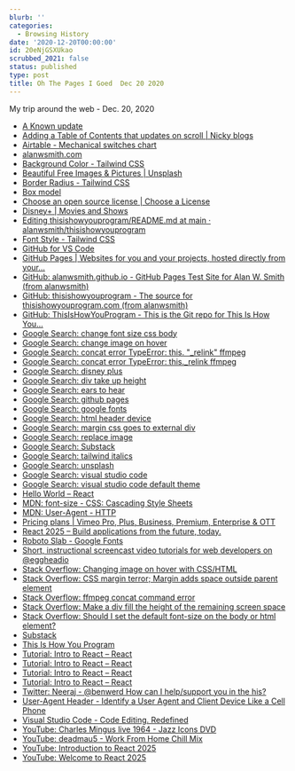 ```yaml
---
blurb: ''
categories:
  - Browsing History
date: '2020-12-20T00:00:00'
id: 20eNjGSXUkao
scrubbed_2021: false
status: published
type: post
title: Oh The Pages I Goed  Dec 20 2020
---
```


My trip around the web - Dec. 20, 2020

- [A Known update](https://werd.io/2020/a-known-update)
- [Adding a Table of Contents that updates on scroll | Nicky blogs](https://nickymeuleman.netlify.app/blog/table-of-contents#get-the-active-headings-id)
- [Airtable - Mechanical switches chart](https://airtable.com/shr2beqjUXzTk6GfS/tblYLigKdFcOriJ1k?backgroundColor=orange&viewControls=on)
- [alanwsmith.com](https://alanwsmith.github.io/)
- [Background Color - Tailwind CSS](https://tailwindcss.com/docs/background-color)
- [Beautiful Free Images & Pictures | Unsplash](https://unsplash.com/)
- [Border Radius - Tailwind CSS](https://tailwindcss.com/docs/border-radius)
- [Box model](https://www.w3.org/TR/CSS2/box.html#collapsing-margins)
- [Choose an open source license | Choose a License](https://choosealicense.com/)
- [Disney+ | Movies and Shows](https://www.disneyplus.com/home)
- [Editing thisishowyouprogram/README.md at main · alanwsmith/thisishowyouprogram](https://github.com/alanwsmith/thisishowyouprogram/edit/main/README.md)
- [Font Style - Tailwind CSS](https://tailwindcss.com/docs/font-style)
- [GitHub for VS Code](https://vscode-auth.github.com/?browser_session_id=1e53cec01402b2f9a61b4fed1fe170990ebdf875a7454f006cbccc9961421307&code=7d1eb34d82dc092c86d8&state=bEfU8DRrtaYGhVsG1FgyLrwGt24%2FeyJhdXRoU2VydmVyIjoiaHR0cHM6Ly9naXRodWIuY29tIiwiY2FsbGJhY2tVcmkiOiJ2c2NvZGU6Ly92c2NvZGUuZ2l0aHViLWF1dGhlbnRpY2F0aW9uL2RpZC1hdXRoZW50aWNhdGU_d2luZG93aWQ9MSIsInJlc3BvbnNlVHlwZSI6ImNvZGUiLCJzdGF0ZSI6IjRjNTFlY2Q5LWE0ODQtNGQ1Yi04MjA5LWU3OTQyODQyNWZkZCIsImlkIjoiOjpmZmZmOjEwLjM3LjE3Ni4yMiJ9)
- [GitHub Pages | Websites for you and your projects, hosted directly from your...](https://pages.github.com/)
- [GitHub: alanwsmith.github.io - GitHub Pages Test Site for Alan W. Smith (from alanwsmith)](https://github.com/alanwsmith/alanwsmith.github.io)
- [GitHub: thisishowyouprogram - The source for thisishowyouprogram.com (from alanwsmith)](https://github.com/alanwsmith/thisishowyouprogram)
- [GitHub: ThisIsHowYouProgram - This is the Git repo for This Is How You...](https://github.com/alanwsmith/ThisIsHowYouProgram)
- [Google Search: change font size css body](https://www.google.com/search?newwindow=1&client=safari&rls=en&ei=SfTfX-2HIpGc5wLSvqZI&q=change+font+size+css+body+&oq=change+font+size+css+body+&gs_lcp=CgZwc3ktYWIQAzIJCAAQyQMQFhAeOgQIABBHOgUIABDJAzoCCAA6BggAEBYQHlDcDViCF2C7GGgAcAJ4AIABWYgB7wOSAQE2mAEAoAEBqgEHZ3dzLXdpesgBCMABAQ&sclient=psy-ab&ved=0ahUKEwit0J2q8N3tAhURzlkKHVKfCQkQ4dUDCAw&uact=5)
- [Google Search: change image on hover](https://www.google.com/search?newwindow=1&client=safari&rls=en&ei=e6_eX7OfN7Lx5gLOrJPwBQ&q=change+image+on+hover&oq=change+image&gs_lcp=CgZwc3ktYWIQARgAMggIABDJAxCRAjIFCAAQkQIyAggAMgIIADIFCAAQsQMyAggAMgIIADICCAAyAggAMgIIADoECAAQRzoECAAQQzoLCC4QsQMQxwEQowI6CgguEMcBEKMCEEM6DgguELEDEIMBEMcBEKMCOggILhCxAxCDAToICAAQsQMQgwE6BQguELEDOgcIABCxAxBDOgIILlCnogFYz8ABYKnWAWgCcAJ4AIABd4gB0giSAQQxMy4xmAEAoAEBqgEHZ3dzLXdperABAMgBCMABAQ&sclient=psy-ab)
- [Google Search: concat error TypeError: this. "_relink" ffmpeg](https://www.google.com/search?newwindow=1&client=safari&rls=en&q=concat+error+TypeError:+this.+%22_relink%22+ffmpeg&sa=X&ved=2ahUKEwjr0s7G993tAhVC11kKHbJhBiAQ5t4CMAJ6BAgCEAk&biw=1152&bih=587)
- [Google Search: concat error TypeError: this._relink ffmpeg](https://www.google.com/search?newwindow=1&client=safari&rls=en&ei=0_vfX6S5F8KC5wKslbT4Cw&q=concat+error+TypeError%3A+this._relink+ffmpeg&oq=concat+error+TypeError%3A+this._relink+ffmpeg&gs_lcp=CgZwc3ktYWIQAzoFCCEQqwI6BQghEKABOgcIIRAKEKABUNEoWLs8YJc-aAJwAHgAgAGDAYgB7weSAQM1LjWYAQCgAQGqAQdnd3Mtd2l6wAEB&sclient=psy-ab&ved=0ahUKEwjk7rjC993tAhVCwVkKHawKDb8Q4dUDCAw&uact=5)
- [Google Search: disney plus](https://www.google.com/search?client=safari&rls=en&q=disney+plus&ie=UTF-8&oe=UTF-8)
- [Google Search: div take up height](https://www.google.com/search?client=safari&rls=en&q=div+take+up+height&ie=UTF-8&oe=UTF-8)
- [Google Search: ears to hear](https://www.google.com/search?client=safari&rls=en&q=ears+to+hear&ie=UTF-8&oe=UTF-8)
- [Google Search: github pages](https://www.google.com/search?client=safari&rls=en&q=github+pages&ie=UTF-8&oe=UTF-8)
- [Google Search: google fonts](https://www.google.com/search?client=safari&rls=en&q=google+fonts&ie=UTF-8&oe=UTF-8)
- [Google Search: html header device](https://www.google.com/search?client=safari&rls=en&q=html+header+device&ie=UTF-8&oe=UTF-8)
- [Google Search: margin css goes to external div](https://www.google.com/search?client=safari&rls=en&q=margin+css+goes+to+external+div&ie=UTF-8&oe=UTF-8)
- [Google Search: replace image](https://www.google.com/search?newwindow=1&client=safari&rls=en&ei=sK7eX6nuEoar5wKOoY2IDA&q=replace+image&oq=replace+image&gs_lcp=CgZwc3ktYWIQAzIHCAAQyQMQQzIECAAQQzICCAAyAggAMgIIADIECAAQQzICCAAyAggAMgIIADICCAA6BAgAEEc6BQgAEJECOgUIABCxAzoICAAQsQMQkQJQo6sHWOi0B2DMuQdoAHACeACAAYABiAGPCJIBBDExLjKYAQCgAQGqAQdnd3Mtd2l6yAEIwAEB&sclient=psy-ab&ved=0ahUKEwiphqfoudvtAhWG1VkKHY5QA8EQ4dUDCAw&uact=5)
- [Google Search: Substack](https://www.google.com/search?client=safari&rls=en&q=Substack&ie=UTF-8&oe=UTF-8)
- [Google Search: tailwind italics](https://www.google.com/search?client=safari&rls=en&q=tailwind+italics&ie=UTF-8&oe=UTF-8)
- [Google Search: unsplash](https://www.google.com/search?client=safari&rls=en&q=unsplash&ie=UTF-8&oe=UTF-8)
- [Google Search: visual studio code](https://www.google.com/search?client=safari&rls=en&q=visual+studio+code&ie=UTF-8&oe=UTF-8)
- [Google Search: visual studio code default theme](https://www.google.com/search?client=safari&rls=en&q=visual+studio+code+default+theme&ie=UTF-8&oe=UTF-8)
- [Hello World – React](https://reactjs.org/docs/hello-world.html)
- [MDN: font-size - CSS: Cascading Style Sheets](https://developer.mozilla.org/en-US/docs/Web/CSS/font-size)
- [MDN: User-Agent - HTTP](https://developer.mozilla.org/en-US/docs/Web/HTTP/Headers/User-Agent)
- [Pricing plans | Vimeo Pro, Plus, Business, Premium, Enterprise & OTT](https://vimeo.com/upgrade)
- [React 2025 – Build applications from the future, today.](https://react2025.com/)
- [Roboto Slab - Google Fonts](https://fonts.google.com/specimen/Roboto+Slab?category=Serif&sidebar.open=true&selection.family=Roboto+Slab:wght@500)
- [Short, instructional screencast video tutorials for web developers on @eggheadio](https://egghead.io/)
- [Stack Overflow: Changing image on hover with CSS/HTML](https://stackoverflow.com/questions/18813299/changing-image-on-hover-with-css-html)
- [Stack Overflow: CSS margin terror; Margin adds space outside parent element](https://stackoverflow.com/questions/13573653/css-margin-terror-margin-adds-space-outside-parent-element)
- [Stack Overflow: ffmpeg concat command error](https://stackoverflow.com/questions/44642227/ffmpeg-concat-command-error)
- [Stack Overflow: Make a div fill the height of the remaining screen space](https://stackoverflow.com/questions/90178/make-a-div-fill-the-height-of-the-remaining-screen-space)
- [Stack Overflow: Should I set the default font-size on the body or html element?](https://stackoverflow.com/questions/6905834/should-i-set-the-default-font-size-on-the-body-or-html-element)
- [Substack](https://substack.com/)
- [This Is How You Program](http://thisishowyouprogram.com/)
- [Tutorial: Intro to React – React](https://reactjs.org/tutorial/tutorial.html)
- [Tutorial: Intro to React – React](https://reactjs.org/tutorial/tutorial.html#developer-tools)
- [Tutorial: Intro to React – React](https://reactjs.org/tutorial/tutorial.html#completing-the-game)
- [Tutorial: Intro to React – React](https://reactjs.org/tutorial/tutorial.html#adding-time-travel)
- [Twitter: Neeraj - @benwerd How can I help/support you in the his?](https://twitter.com/neeraj/status/1340813729106022401)
- [User-Agent Header - Identify a User Agent and Client Device Like a Cell Phone](https://www.developershome.com/wap/detection/detection.asp?page=userAgentHeader)
- [Visual Studio Code - Code Editing. Redefined](https://code.visualstudio.com/)
- [YouTube: Charles Mingus live 1964 - Jazz Icons DVD](https://www.youtube.com/watch?v=Y8x3LWVC1L4)
- [YouTube: deadmau5 - Work From Home Chill Mix](https://www.youtube.com/watch?v=RjoO6wPAaVI)
- [YouTube: Introduction to React 2025](https://www.youtube.com/watch?v=MxR5I5_hOKk&list=PL6bwFJ82M6FXgctyoWXqj7H0GK8_YIeF1&index=2)
- [YouTube: Welcome to React 2025](https://www.youtube.com/watch?v=JCOPVq2AYXc&list=PL6bwFJ82M6FXgctyoWXqj7H0GK8_YIeF1&index=1)
